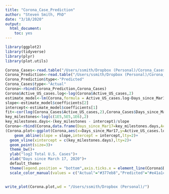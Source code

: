 ```yaml
---
title: "Corona_Case_Prediction"
author: "Steven Smith, PhD"
date: "3/18/2020"
output: 
  html_document: 
    toc: yes
---
```


```r
library(ggplot2)
library(tidyverse)
library(plyr)
library(plot.utils)

Corona_Cases<-read.table("/Users/ssmith/Dropbox (Personal)/Corona_Cases",header = T,sep = "\t",stringsAsFactors = F)
Corona_Prediction<-read.table("/Users/ssmith/Dropbox (Personal)/Corona_Prediction",header = T,sep = "\t",stringsAsFactors = F)
Corona_Prediction$type<-"Predicted"
Corona_Cases$type<-"Actual"
Corona<-rbind(Corona_Prediction,Corona_Cases)
Corona$Active_US_cases.log<-log(Corona$Active_US_cases,2)
estimate_model<-lm(Corona,formula = Active_US_cases.log~Days_since_Mar17)
slope<-estimate_model$coefficients[2]
intercept<-estimate_model$coefficients[1]
fit<-cor(log(Corona_Cases$Active_US_cases,2),Corona_Cases$Days_since_Mar17)
key_milestones<-log(c(1E5,5E5,1E6),2)
key_milestones.days<-(key_milestones - intercept)/slope
Corona<-rbind(Corona,data.frame(Days_since_Mar17=key_milestones.days,Active_US_cases=2^key_milestones,Active_US_cases.log=key_milestones,type="Predicted"))
(Corona.plot<-ggplot(Corona,aes(x=Days_since_Mar17,y=Active_US_cases.log,col=type))+
    geom_abline(slope = slope,intercept = intercept,lty=2)+
  geom_vline(xintercept = c(key_milestones.days),lty=2)+
  geom_point(size=3)+
  theme_bw()+
  ylab("log2 Total U.S. Cases")+
  xlab("Days since March 17, 2020")+
  default_theme+
  theme(legend.position = "bottom",axis.ticks.x = element_line(Corona$Days_since_Mar17))+
  scale_color_manual(values = c("Actual"="#377eb8","Predicted"="#e41a1c")))
  

write_plot(Corona.plot,wd = "/Users/ssmith/Dropbox (Personal)/")
```

